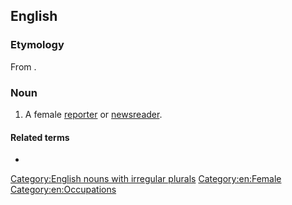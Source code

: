 ==English==

===Etymology===
From {{af|en|news|-woman}}.

===Noun===
{{en-noun|newswomen}}

# A female [[reporter]] or [[newsreader]].
#: {{syn|en|newslady}}

====Related terms====
* {{l|en|newsman}}

[[Category:English nouns with irregular plurals]]
[[Category:en:Female]]
[[Category:en:Occupations]]